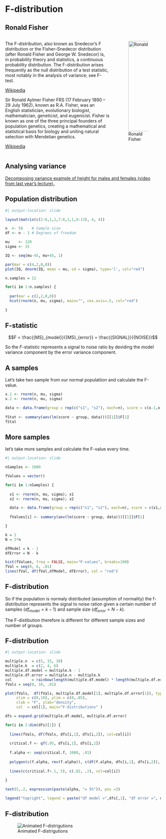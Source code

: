 # F-distribution {.section}

## Ronald Fisher {.smaller .subsection}

::: {.columns}

::: {.column width="70%"}

The F-distribution, also known as Snedecor's F distribution or the Fisher--Snedecor distribution (after Ronald Fisher and George W. Snedecor) is, in probability theory and statistics, a continuous probability distribution. The F-distribution arises frequently as the null distribution of a test statistic, most notably in the analysis of variance; see F-test.

[Wikipedia](https://en.wikipedia.org/wiki/F-distribution)

Sir Ronald Aylmer Fisher FRS (17 February 1890 -- 29 July 1962), known as R.A. Fisher, was an English statistician, evolutionary biologist, mathematician, geneticist, and eugenicist. Fisher is known as one of the three principal founders of population genetics, creating a mathematical and statistical basis for biology and uniting natural selection with Mendelian genetics.

[Wikipedia](https://en.wikipedia.org/wiki/Ronald_Fisher)

:::

::: {.column width="30%"}

![Ronald Fisher](https://upload.wikimedia.org/wikipedia/commons/a/aa/Youngronaldfisher2.JPG){width="291"}

:::

:::

## Analysing variance

[Decomposing variance example of height for males and females (video from last year's lecture).](https://webcolleges.uva.nl/Mediasite/Play/42718d5968df45b29c089fcd02bcb86a1d?playFrom=377000)

## Population distribution {.smaller .subsection}

```r
#| output-location: slide

layout(matrix(c(2:6,1,1,7:8,1,1,9:13), 4, 4))

n  <- 56    # Sample size
df <- n - 1 # Degrees of freedom

mu    <- 120
sigma <- 15

IQ <- seq(mu-45, mu+45, 1)

par(mar = c(4,2,0,0))  
plot(IQ, dnorm(IQ, mean = mu, sd = sigma), type='l', col="red")

n.samples = 12

for(i in 1:n.samples) {
  
  par(mar = c(2,2,0,0))  
  hist(rnorm(n, mu, sigma), main="", cex.axis=.5, col="red")
  
}
```

## F-statistic

$$F = \frac{{MS}_{model}}{{MS}_{error}} = \frac{{SIGNAL}}{{NOISE}}$$

So the $F$-statistic represents a signal to noise ratio by deviding the model variance component by the error variance component.

## A samples

Let's take two sample from our normal populatiion and calculate the F-value.

```r
x.1 <- rnorm(n, mu, sigma)
x.2 <- rnorm(n, mu, sigma)

data <- data.frame(group = rep(c("s1", "s2"), each=n), score = c(x.1,x.2))
	
fStat <- summary(aov(lm(score ~ group, data)))[[1]]$F[1]
fStat
```

## More samples {.smaller .subsection}

let's take more samples and calculate the F-value every time.

```r
#| output-location: slide

nSamples <- 1000

fValues = vector()

for(i in 1:nSamples) {
  
  x1 <- rnorm(n, mu, sigma); x1
  x2 <- rnorm(n, mu, sigma); x2

  data <- data.frame(group = rep(c("s1", "s2"), each=n), score = c(x1,x2))
	
  fValues[i] <- summary(aov(lm(score ~ group, data)))[[1]]$F[1]

}

k = 2
N = 2*n

dfModel = k - 1
dfError = N - k

hist(fValues, freq = FALSE, main="F-values", breaks=100)
fVal = seq(0, 6, .01)
lines(fVal, df(fVal,dfModel, dfError), col = "red")
```

## F-distribution {.smaller}

So if the population is normaly distributed (assumption of normality) the f-distribution represents the signal to noise ration given a certain number of samples (${df}_{model} = k - 1$) and sample size (${df}_{error} = N - k$).

The F-distibution therefore is different for different sample sizes and number of groups.

## F-distribution {.smaller}

```r
#| output-location: slide

multiple.n  = c(5, 15, 30)
multiple.k  = c(2, 4, 6)
multiple.df.model = multiple.k - 1
multiple.df.error = multiple.n - multiple.k
col         = rainbow(length(multiple.df.model) * length(multiple.df.error))
fVals = seq(0, 10, .01)

plot(fVals,  df(fVals, multiple.df.model[1], multiple.df.error[1]), type = "l", 
     xlim = c(0,10), ylim = c(0,.85), 
     xlab = "F", ylab="density", 
     col  = col[1], main="F-distributions" )

dfs = expand.grid(multiple.df.model, multiple.df.error)

for(i in 2:dim(dfs)[1]) { 
  
  lines(fVals, df(fVals, dfs[i,1], dfs[i,2]), col=col[i])
  
  critical.f <- qf(.95, dfs[i,1], dfs[i,2])
  
  f.alpha <- seq(critical.f, 1000, .01)
  
  polygon(c(f.alpha, rev(f.alpha)), c(df(f.alpha, dfs[i,1], dfs[i,2]), f.alpha*0 ), col= rgb(1,.66,0, .5), border = col[i])
  
  lines(c(critical.f+.1, 5), c(.02, .2), col=col[i])
        
}

text(5,.2, expression(paste(alpha, "= 5%")), pos =3)

legend("topright", legend = paste("df model =",dfs[,1], "df error =", dfs[,2]), lty=1, col = col, cex=.75)
```

## F-distribution {.flexbox .vcenter}

![Animated F-distrigutions](../../../../topics/f_distribution/f_distributions.gif)
